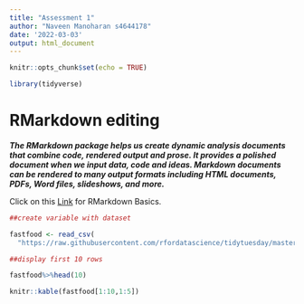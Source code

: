 ```yaml
---
title: "Assessment 1"
author: "Naveen Manoharan s4644178"
date: '2022-03-03'
output: html_document
---
```


```r
knitr::opts_chunk$set(echo = TRUE)

library(tidyverse)

```

# RMarkdown editing 

***The RMarkdown package helps us create dynamic analysis documents that combine 
code, rendered output and prose. It provides a polished document when we input
data, code and ideas.  Markdown documents can be rendered to many output 
formats including HTML documents, PDFs, Word files, slideshows, and more.***

Click on this [Link](https://rmarkdown.rstudio.com/lesson-8.html) for RMarkdown
Basics.

```r

##create variable with dataset 

fastfood <- read_csv(
  "https://raw.githubusercontent.com/rfordatascience/tidytuesday/master/data/2018/2018-09-04/fastfood_calories.csv")

##display first 10 rows 

fastfood%>%head(10)

knitr::kable(fastfood[1:10,1:5])


```

